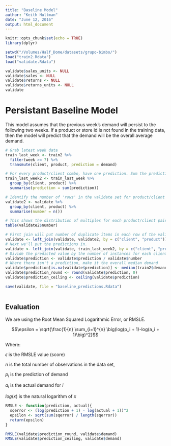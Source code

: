 ```yaml
---
title: "Baseline Model"
author: "Keith Hultman"
date: "June 12, 2016"
output: html_document
---
```


```r
knitr::opts_chunk$set(echo = TRUE)
library(dplyr)
```

```r
setwd("/Volumes/Half_Dome/datasets/grupo-bimbo/")
load("train2.Rdata")
load("validate.Rdata")

validate$sales_units <- NULL
validate$sales <- NULL
validate$returns <- NULL
validate$returns_units <- NULL
validate
```

# Persistant Baseline Model

This model assumes that the previous week's demand will persist to the following two weeks. If a product or store id is not found in the training data, then the model will predict that the demand will be the overall average demand.

```r
# Grab latest week data
train_last_week <- train2 %>% 
  filter(week >= 7) %>% 
  transmute(client, product, prediction = demand)

# For every product/client combo, have one prediction. Sum the predictions for duplicates in training data (these are multiple delivery routes to the same store)
train_last_week2 <- train_last_week %>% 
  group_by(client, product) %>% 
  summarise(prediction = sum(prediction))

# Identify the number of 'rows' in the validate set for product/client pairs
validate2 <- validate %>%
  group_by(client, product) %>% 
  summarise(number = n())

# This shows the distribution of multiples for each product/client pair
table(validate2$number)

# First join will put number of duplicate items in each row of the validate set.
validate <- left_join(validate, validate2, by = c("client", "product"))
# Next we'll put the predictions in. 
validate <- left_join(validate, train_last_week2, by = c("client", "product"))
# Divide the predicted value by the number of instances for each client/product
validate$prediction <- validate$prediction / validate$number
# Where there isn't a prediction, make it the overall median demand
validate$prediction[is.na(validate$prediction)] <- median(train2$demand)
validate$prediction_round <- round(validate$prediction, 0)
validate$prediction_ceiling <- ceiling(validate$prediction)

save(validate, file = "baseline_predictions.Rdata")



```

## Evaluation

We are using the Root Mean Squared Logarithmic Error, or RMSLE. 

$$\epsilon = \sqrt{\frac{1}{n} \sum_{i=1}^{n} \big(log(p_i + 1)-log(a_i + 1)\big)^2}$$

Where:

$\epsilon$ is the RMSLE value (score)

$n$ is the total number of observations in the data set,

$p_i$ is the prediction of demand

$a_i$ is the actual demand for $i$

$log(x)$ is the natural logarithm of $x$


```r

RMSLE <- function(prediction, actual){
  sqerror <- (log(prediction + 1) - log(actual + 1))^2
  epsilon <- sqrt(sum(sqerror) / length(sqerror))
  return(epsilon)
}

RMSLE(validate$prediction_round, validate$demand)
RMSLE(validate$prediction_ceiling, validate$demand)
```

